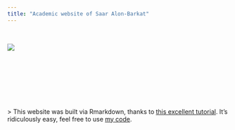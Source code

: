 ```yaml
---
title: "Academic website of Saar Alon-Barkat"
---
```

<br>
<div style="width:730px; height=730px">
![](bulb.jpg)
</div>
<br><br><br><br>

<br><br>
> This website was built via Rmarkdown, thanks to [this excellent tutorial](http://nickstrayer.me/RMarkdown_Sites_tutorial/). It's ridiculously easy, feel free to use [my code](https://github.com/saaralonbarkat/personal-site).   


